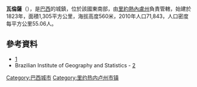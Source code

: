 '''瓦倫薩'''（{{lang-pt|Valença}}），是[[巴西|巴西]]的城鎮，位於該國東南部，由[[里約熱內盧州|里約熱內盧州]]負責管轄，始建於1823年，面積1,305平方公里，海拔高度560米，2010年人口71,843，人口密度每平方公里55.06人。

{{coord|22|14|45|S|43|42|00|W|scale:30000|display=title}}

==參考資料==
*[http://www.ibge.gov.br/cidadesat] {{Wayback|url=http://www.ibge.gov.br/cidadesat |date=20170825150319 }}
* Brazilian Institute of Geography and Statistics - [http://www.ibge.gov.br/cidadesat/default.php] {{Wayback|url=http://www.ibge.gov.br/cidadesat/default.php |date=20080611095922 }}
{{Brazil-geo-stub}}
{{里約熱內盧州市鎮}}

[[Category:巴西城市|Category:巴西城市]]
[[Category:里约热内卢州市镇|Category:里约热内卢州市镇]]